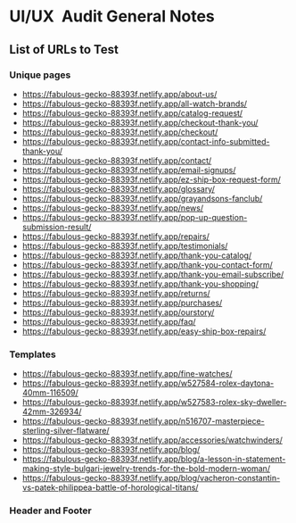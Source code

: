 # UI/UX  Audit General Notes


## List of URLs to Test

### Unique pages

 - https://fabulous-gecko-88393f.netlify.app/about-us/
 - https://fabulous-gecko-88393f.netlify.app/all-watch-brands/
 - https://fabulous-gecko-88393f.netlify.app/catalog-request/
 - https://fabulous-gecko-88393f.netlify.app/checkout-thank-you/
 - https://fabulous-gecko-88393f.netlify.app/checkout/
 - https://fabulous-gecko-88393f.netlify.app/contact-info-submitted-thank-you/
 - https://fabulous-gecko-88393f.netlify.app/contact/
 - https://fabulous-gecko-88393f.netlify.app/email-signups/
 - https://fabulous-gecko-88393f.netlify.app/ez-ship-box-request-form/
 - https://fabulous-gecko-88393f.netlify.app/glossary/
 - https://fabulous-gecko-88393f.netlify.app/grayandsons-fanclub/
 - https://fabulous-gecko-88393f.netlify.app/news/
 - https://fabulous-gecko-88393f.netlify.app/pop-up-question-submission-result/
 - https://fabulous-gecko-88393f.netlify.app/repairs/
 - https://fabulous-gecko-88393f.netlify.app/testimonials/
 - https://fabulous-gecko-88393f.netlify.app/thank-you-catalog/
 - https://fabulous-gecko-88393f.netlify.app/thank-you-contact-form/
 - https://fabulous-gecko-88393f.netlify.app/thank-you-email-subscribe/
 - https://fabulous-gecko-88393f.netlify.app/thank-you-shopping/
 - https://fabulous-gecko-88393f.netlify.app/returns/
 - https://fabulous-gecko-88393f.netlify.app/purchases/
 - https://fabulous-gecko-88393f.netlify.app/ourstory/
 - https://fabulous-gecko-88393f.netlify.app/faq/
 - https://fabulous-gecko-88393f.netlify.app/easy-ship-box-repairs/


### Templates

 - https://fabulous-gecko-88393f.netlify.app/fine-watches/
 - https://fabulous-gecko-88393f.netlify.app/w527584-rolex-daytona-40mm-116509/
 - https://fabulous-gecko-88393f.netlify.app/w527583-rolex-sky-dweller-42mm-326934/
 - https://fabulous-gecko-88393f.netlify.app/n516707-masterpiece-sterling-silver-flatware/
 - https://fabulous-gecko-88393f.netlify.app/accessories/watchwinders/
 - https://fabulous-gecko-88393f.netlify.app/blog/
 - https://fabulous-gecko-88393f.netlify.app/blog/a-lesson-in-statement-making-style-bulgari-jewelry-trends-for-the-bold-modern-woman/
 - https://fabulous-gecko-88393f.netlify.app/blog/vacheron-constantin-vs-patek-philippea-battle-of-horological-titans/

### Header and Footer


